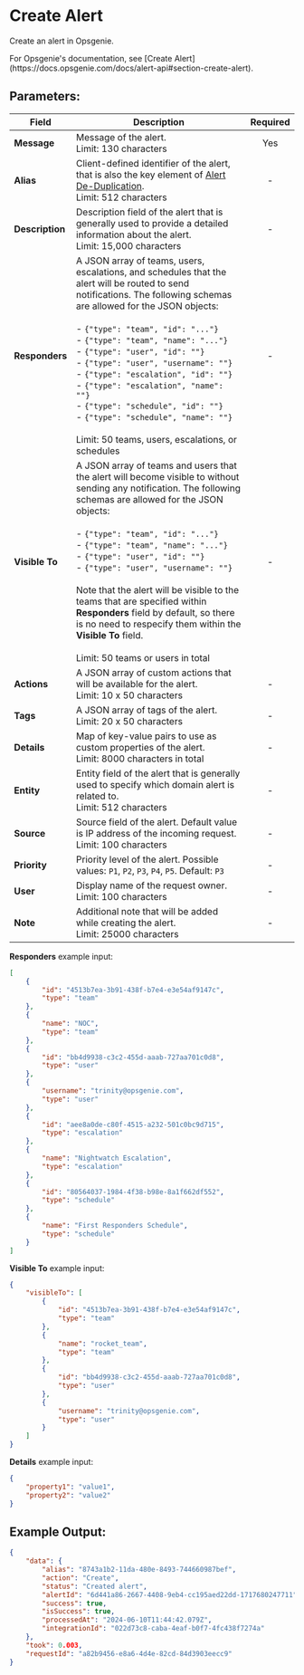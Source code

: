 
# Create Alert

Create an alert in Opsgenie.

<Callout type="info">
	For Opsgenie's documentation, see [Create
	Alert](https://docs.opsgenie.com/docs/alert-api#section-create-alert).
</Callout>

## Parameters:

| Field           | Description                                                                                                                                                                                                                                                                                                                                                                                                                                                                                                                                                                             | Required |
| --------------- | --------------------------------------------------------------------------------------------------------------------------------------------------------------------------------------------------------------------------------------------------------------------------------------------------------------------------------------------------------------------------------------------------------------------------------------------------------------------------------------------------------------------------------------------------------------------------------------- | :------: |
| **Message**     | Message of the alert. <br/> Limit: 130 characters                                                                                                                                                                                                                                                                                                                                                                                                                                                                                                                                       |   Yes    |
| **Alias**       | Client-defined identifier of the alert, that is also the key element of [Alert De-Duplication](https://support.atlassian.com/opsgenie/docs/what-is-alert-de-duplication/).<br/> Limit: 512 characters                                                                                                                                                                                                                                                                                                                                                                                   |    -     |
| **Description** | Description field of the alert that is generally used to provide a detailed information about the alert. <br/> Limit: 15,000 characters                                                                                                                                                                                                                                                                                                                                                                                                                                                 |    -     |
| **Responders**  | A JSON array of teams, users, escalations, and schedules that the alert will be routed to send notifications. The following schemas are allowed for the JSON objects: <br/> <br/> - `{"type": "team", "id": "..."}` <br/> - `{"type": "team", "name": "..."}` <br/> - `{"type": "user", "id": ""}` <br/> - `{"type": "user", "username": ""}` <br/> - `{"type": "escalation", "id": ""}` <br/> - `{"type": "escalation", "name": ""}` <br/> - `{"type": "schedule", "id": ""}` <br/> - `{"type": "schedule", "name": ""}` <br/> <br/> Limit: 50 teams, users, escalations, or schedules |    -     |
| **Visible To**  | A JSON array of teams and users that the alert will become visible to without sending any notification. The following schemas are allowed for the JSON objects: <br/> <br/> - `{"type": "team", "id": "..."}` <br/> - `{"type": "team", "name": "..."}` <br/> - `{"type": "user", "id": ""}` <br/> - `{"type": "user", "username": ""}` <br/> <br/> Note that the alert will be visible to the teams that are specified within **Responders** field by default, so there is no need to respecify them within the **Visible To** field. <br/> <br/> Limit: 50 teams or users in total    |    -     |
| **Actions**     | A JSON array of custom actions that will be available for the alert. <br/> Limit: 10 x 50 characters                                                                                                                                                                                                                                                                                                                                                                                                                                                                                    |    -     |
| **Tags**        | A JSON array of tags of the alert. <br/> Limit: 20 x 50 characters                                                                                                                                                                                                                                                                                                                                                                                                                                                                                                                      |    -     |
| **Details**     | Map of key-value pairs to use as custom properties of the alert. <br/> Limit: 8000 characters in total                                                                                                                                                                                                                                                                                                                                                                                                                                                                                  |    -     |
| **Entity**      | Entity field of the alert that is generally used to specify which domain alert is related to. <br/> Limit: 512 characters                                                                                                                                                                                                                                                                                                                                                                                                                                                               |    -     |
| **Source**      | Source field of the alert. Default value is IP address of the incoming request. <br/> Limit: 100 characters                                                                                                                                                                                                                                                                                                                                                                                                                                                                             |    -     |
| **Priority**    | Priority level of the alert. Possible values: `P1`, `P2`, `P3`, `P4`, `P5`. Default: `P3`                                                                                                                                                                                                                                                                                                                                                                                                                                                                                               |    -     |
| **User**        | Display name of the request owner. <br/> Limit: 100 characters                                                                                                                                                                                                                                                                                                                                                                                                                                                                                                                          |    -     |
| **Note**        | Additional note that will be added while creating the alert. <br/> Limit: 25000 characters                                                                                                                                                                                                                                                                                                                                                                                                                                                                                              |    -     |

**Responders** example input:

```json
[
	{
		"id": "4513b7ea-3b91-438f-b7e4-e3e54af9147c",
		"type": "team"
	},
	{
		"name": "NOC",
		"type": "team"
	},
	{
		"id": "bb4d9938-c3c2-455d-aaab-727aa701c0d8",
		"type": "user"
	},
	{
		"username": "trinity@opsgenie.com",
		"type": "user"
	},
	{
		"id": "aee8a0de-c80f-4515-a232-501c0bc9d715",
		"type": "escalation"
	},
	{
		"name": "Nightwatch Escalation",
		"type": "escalation"
	},
	{
		"id": "80564037-1984-4f38-b98e-8a1f662df552",
		"type": "schedule"
	},
	{
		"name": "First Responders Schedule",
		"type": "schedule"
	}
]
```

**Visible To** example input:

```json
{
	"visibleTo": [
		{
			"id": "4513b7ea-3b91-438f-b7e4-e3e54af9147c",
			"type": "team"
		},
		{
			"name": "rocket_team",
			"type": "team"
		},
		{
			"id": "bb4d9938-c3c2-455d-aaab-727aa701c0d8",
			"type": "user"
		},
		{
			"username": "trinity@opsgenie.com",
			"type": "user"
		}
	]
}
```

**Details** example input:

```json
{
	"property1": "value1",
	"property2": "value2"
}
```

## Example Output:

```json
{
	"data": {
		"alias": "8743a1b2-11da-480e-8493-744660987bef",
		"action": "Create",
		"status": "Created alert",
		"alertId": "6d441a86-2667-4408-9eb4-cc195aed22dd-1717680247711",
		"success": true,
		"isSuccess": true,
		"processedAt": "2024-06-10T11:44:42.079Z",
		"integrationId": "022d73c8-caba-4eaf-b0f7-4fc438f7274a"
	},
	"took": 0.003,
	"requestId": "a82b9456-e8a6-4d4e-82cd-84d3903eecc9"
}
```
